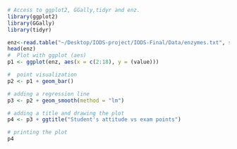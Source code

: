 ```r
# Access to ggplot2, GGally,tidyr and enz.
library(ggplot2)
library(GGally)
library(tidyr)

enz<-read.table("~/Desktop/IODS-project/IODS-Final/Data/enzymes.txt", sep="", header=T)
head(enz)
#  Plot with ggplot (aes)
p1 <- ggplot(enz, aes(x = c(2:18), y = (value)))

#  point visualization
p2 <- p1 + geom_bar()

# adding a regression line
p3 <- p2 + geom_smooth(method = "lm")

# adding a title and drawing the plot
p4 <- p3 + ggtitle("Student's attitude vs exam points")

# printing the plot
p4
```

